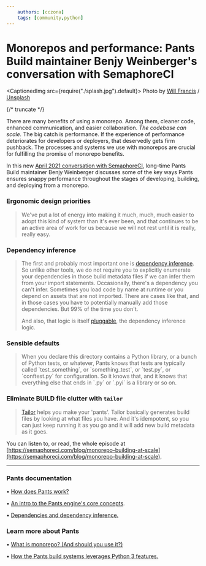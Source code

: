 ```yaml
---
    authors: [cczona]
    tags: [community,python]
---
```


# Monorepos and performance: Pants Build maintainer Benjy Weinberger's conversation with SemaphoreCI

<CaptionedImg src={require("./splash.jpg").default}>
  Photo by [Will
  Francis](https://unsplash.com/@willfrancis?utm_source=ghost&utm_medium=referral&utm_campaign=api-credit)
  /
  [Unsplash](https://unsplash.com/?utm_source=ghost&utm_medium=referral&utm_campaign=api-credit)
</CaptionedImg>

{/* truncate */}

There are many benefits of using a monorepo. Among them, cleaner code, enhanced communication, and easier collaboration. _The codebase can scale._ The big catch is performance. If the experience of performance deteriorates for developers or deployers, that deservedly gets firm pushback. The processes and systems we use with monorepos are crucial for fulfilling the promise of monorepo benefits.

In this new [April 2021 conversation with SemaphoreCI](https://semaphoreci.com/blog/monorepo-building-at-scale), long-time Pants Build maintainer Benjy Weinberger discusses some of the key ways Pants ensures snappy performance throughout the stages of developing, building, and deploying from a monorepo.

### Ergonomic design priorities

> We've put a lot of energy into making it much, much, much easier to adopt this kind of system than it's ever been, and that continues to be an active area of work for us because we will not rest until it is really, really easy.

### Dependency inference

> The first and probably most important one is [dependency inference](../2020-10-29-dependency-inference/index.mdx). So unlike other tools, we do not require you to explicitly enumerate your dependencies in those build metadata files if we can infer them from your import statements. Occasionally, there's a dependency you can't infer. Sometimes you load code by name at runtime or you depend on assets that are not imported. There are cases like that, and in those cases you have to potentially manually add those dependencies. But 99% of the time you don't.
>
> And also, that logic is itself [pluggable](https://www.pantsbuild.org/docs/plugins-overview), the dependency inference logic.

### Sensible defaults

> When you declare this directory contains a Python library, or a bunch of Python tests, or whatever, Pants knows that tests are typically called \`test_something\`, or \`something_test\`, or \`test.py\`, or \`conftest.py\` for configuration. So it knows that, and it knows that everything else that ends in \`.py\` or \`.pyi\` is a library or so on.

### Eliminate BUILD file clutter with `tailor`

> [Tailor](../2021-03-19-tailoring-pants-to-your-codebase/index.mdx) helps you make your 'pants'. Tailor basically generates build files by looking at what files you have. And it's idempotent, so you can just keep running it as you go and it will add new build metadata as it goes.

You can listen to, or read, the whole episode at [https://semaphoreci.com/blog/monorepo-building-at-scale](https://semaphoreci.com/blog/monorepo-building-at-scale).

---

### Pants documentation

• [How does Pants work?](https://www.pantsbuild.org/docs/how-does-pants-work)

• [An intro to the Pants engine's core concepts](https://www.pantsbuild.org/docs/plugins-overview).

• [Dependencies and dependency inference.](https://www.pantsbuild.org/docs/targets#dependencies-and-dependency-inference)

### Learn more about Pants

• [What is monorepo? (And should you use it?)](https://semaphoreci.com/blog/what-is-monorepo)

• [How the Pants build systems leverages Python 3 features.](https://www.youtube.com/watch?v=mLyW6oAExW0)
